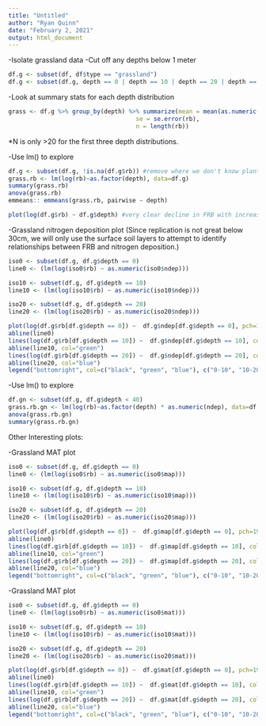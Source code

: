 ```yaml
---
title: "Untitled"
author: "Ryan Quinn"
date: "February 2, 2021"
output: html_document
---
```

 
-Isolate grassland data
-Cut off any depths below 1 meter 
```r
df.g <- subset(df, df$type == "grassland")
df.g <- subset(df.g, depth == 0 | depth == 10 | depth == 20 | depth == 30 | depth == 40 | depth == 50 | depth == 60 | depth == 70 | depth == 80 | depth == 90) #only interested in top 100cm
```

-Look at summary stats for each depth distribution 
```r
grass <- df.g %>% group_by(depth) %>% summarize(mean = mean(as.numeric(rb)), 
                                    se = se.error(rb), 
                                    n = length(rb))
```
*N is only >20 for the first three depth distributions.

-Use lm() to explore 
```r
df.g <- subset(df.g, !is.na(df.g$rb)) #remove where we don't know plant type 
grass.rb <- lm(log(rb)~as.factor(depth), data=df.g) 
summary(grass.rb)
anova(grass.rb)
emmeans:: emmeans(grass.rb, pairwise ~ depth)

plot(log(df.g$rb) ~ df.g$depth) #very clear decline in FRB with increasing soil depth 
```

-Grassland nitrogen deposition plot (Since replication is not great below 30cm, we will only use the surface soil layers to attempt to identify relationships between FRB and nitrogen deposition.)
```r
iso0 <- subset(df.g, df.g$depth == 0)
line0 <- (lm(log(iso0$rb) ~ as.numeric(iso0$ndep)))

iso10 <- subset(df.g, df.g$depth == 10)
line10 <- (lm(log(iso10$rb) ~ as.numeric(iso10$ndep)))

iso20 <- subset(df.g, df.g$depth == 20)
line20 <- (lm(log(iso20$rb) ~ as.numeric(iso20$ndep)))

plot(log(df.g$rb[df.g$depth == 0]) ~  df.g$ndep[df.g$depth == 0], pch=19, type="p")
abline(line0)
lines(log(df.g$rb[df.g$depth == 10]) ~  df.g$ndep[df.g$depth == 10], col="green", pch=19, type="p")
abline(line10, col="green")
lines(log(df.g$rb[df.g$depth == 20]) ~  df.g$ndep[df.g$depth == 20], col="blue", pch=19, type="p")
abline(line20, col="blue")
legend("bottomright", col=c("black", "green", "blue"), c("0-10", "10-20", "20-30"), pch=19, lty=1, lwd=2)
```

-Use lm() to explore 
```r
df.gn <- subset(df.g, df.g$depth < 40)
grass.rb.gn <- lm(log(rb)~as.factor(depth) * as.numeric(ndep), data=df.gn) 
anova(grass.rb.gn)
summary(grass.rb.gn) 
```

Other Interesting plots: 

-Grassland MAT plot
```r
iso0 <- subset(df.g, df.g$depth == 0)
line0 <- (lm(log(iso0$rb) ~ as.numeric(iso0$map)))

iso10 <- subset(df.g, df.g$depth == 10)
line10 <- (lm(log(iso10$rb) ~ as.numeric(iso10$map)))

iso20 <- subset(df.g, df.g$depth == 20)
line20 <- (lm(log(iso20$rb) ~ as.numeric(iso20$map)))

plot(log(df.g$rb[df.g$depth == 0]) ~  df.g$map[df.g$depth == 0], pch=19, type="p")
abline(line0)
lines(log(df.g$rb[df.g$depth == 10]) ~  df.g$map[df.g$depth == 10], col="green", pch=19, type="p")
abline(line10, col="green")
lines(log(df.g$rb[df.g$depth == 20]) ~  df.g$map[df.g$depth == 20], col="blue", pch=19, type="p")
abline(line20, col="blue")
legend("bottomright", col=c("black", "green", "blue"), c("0-10", "10-20", "20-30"), pch=19, lty=1, lwd=2)
```

-Grassland MAT plot
```r
iso0 <- subset(df.g, df.g$depth == 0)
line0 <- (lm(log(iso0$rb) ~ as.numeric(iso0$mat)))

iso10 <- subset(df.g, df.g$depth == 10)
line10 <- (lm(log(iso10$rb) ~ as.numeric(iso10$mat)))

iso20 <- subset(df.g, df.g$depth == 20)
line20 <- (lm(log(iso20$rb) ~ as.numeric(iso20$mat)))

plot(log(df.g$rb[df.g$depth == 0]) ~  df.g$mat[df.g$depth == 0], pch=19, type="p")
abline(line0)
lines(log(df.g$rb[df.g$depth == 10]) ~  df.g$mat[df.g$depth == 10], col="green", pch=19, type="p")
abline(line10, col="green")
lines(log(df.g$rb[df.g$depth == 20]) ~  df.g$mat[df.g$depth == 20], col="blue", pch=19, type="p")
abline(line20, col="blue")
legend("bottomright", col=c("black", "green", "blue"), c("0-10", "10-20", "20-30"), pch=19, lty=1, lwd=2)
```